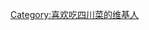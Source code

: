 {{Userbox
|border-c=#000000
|border-s=1
|id-c=#ff0000
|id-s=15
|info-c=#ffffff
|info-s=10
|id=[[File:Hoikoro.jpg|47px]]
|info=這個用戶喜歡吃'''[[川菜|<span style="color:red;">四川菜</span>]]'''。
}}

[[Category:喜欢吃四川菜的维基人]]